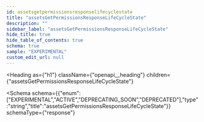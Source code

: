 ```yaml
---
id: assetsgetpermissionsresponselifecyclestate
title: "assetsGetPermissionsResponseLifeCycleState"
description: ""
sidebar_label: "assetsGetPermissionsResponseLifeCycleState"
hide_title: true
hide_table_of_contents: true
schema: true
sample: "EXPERIMENTAL"
custom_edit_url: null
---
```



<Heading
  as={"h1"}
  className={"openapi__heading"}
  children={"assetsGetPermissionsResponseLifeCycleState"}
>
</Heading>





<Schema
  schema={{"enum":["EXPERIMENTAL","ACTIVE","DEPRECATING_SOON","DEPRECATED"],"type":"string","title":"assetsGetPermissionsResponseLifeCycleState"}}
  schemaType={"response"}
>
  
</Schema>
            